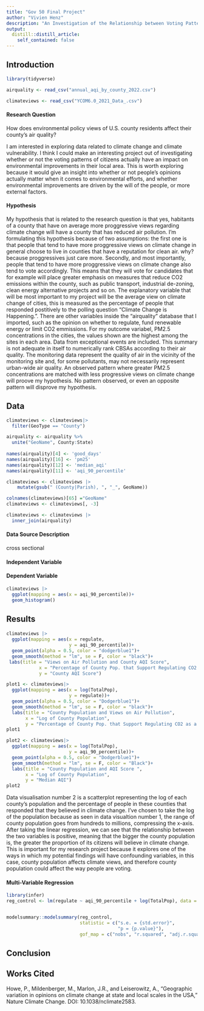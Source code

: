 ```yaml
---
title: "Gov 50 Final Project"
author: "Vivien Henz"
description: "An Investigation of the Relationship between Voting Patterns in U.S. Counties and Air Quality"
output:
  distill::distill_article:
    self_contained: false
---
```




## Introduction

```r
library(tidyverse)
```

```r
airquality <- read_csv("annual_aqi_by_county_2022.csv")
```

```r
climateviews <- read_csv("YCOM6.0_2021_Data_.csv")
```

#### Research Question

How does environmental policy views of U.S. county residents affect their county's air quality?

I am interested in exploring data related to climate change and climate vulnerability. I think I could make an interesting project out of investigating whether or not the voting patterns of citizens actually have an impact on environmental improvements in their local area. This is worth exploring because it would give an insight into whether or not people's opinions actually matter when it comes to environmental efforts, and whether environmental improvements are driven by the will of the people, or more external factors.

#### Hypothesis

My hypothesis that is related to the research question is that yes, habitants of a county that have on average more proggressive views regarding climate change will have a county that has reduced air pollution. I'm formulating this hypothesis because of two assumptions: the first one is that people that tend to have more proggressive views on climate change in general choose to live in counties that have a reputation for clean air. why? because proggressives just care more. Secondly, and most importantly, people that tend to have more proggressive views on climate change also tend to vote accordingly. This means that they will vote for candidates that for example will place greater emphasis on measures that reduce CO2 emissions within the county, such as public transport, industrial de-zoning, clean energy alternative projects and so on. The explanatory variable that will be most important to my project will be the average view on climate change of cities, this is measured as the percentage of people that responded postitively to the polling question "Climate Change is Happening.". There are other variables inside the "airquality" database that I imported, such as the opinion on whether to regulate, fund renewable energy or limit CO2 emmissions. For my outcome variabel, PM2.5 concentrations in the cities, the values shown are the highest among the sites in each area. Data from exceptional events are included.  This summary is not adequate in itself to numerically rank CBSAs according to their air quality.  The monitoring data represent the quality of air in the vicinity of the monitoring site and, for some pollutants, may not necessarily represent urban-wide air quality. An observed pattern where greater PM2.5 concentrations are matched with less progressive views on climate change will proove my hypothesis. No pattern observed, or even an opposite pattern will disprove my hypothesis.







## Data 

```r

climateviews <- climateviews|>
  filter(GeoType == "County")

airquality <- airquality %>%
  unite("GeoName", County:State)
 
names(airquality)[4] <- 'good_days'
names(airquality)[16] <- 'pm25'
names(airquality)[12] <- 'median_aqi'
names(airquality)[11] <- 'aqi_90_percentile'

climateviews <- climateviews |> 
    mutate(gsub(" (County|Parish), ", "_", GeoName)) 

colnames(climateviews)[65] ="GeoName"
climateviews <- climateviews[, -3]

climateviews <- climateviews |>
  inner_join(airquality)
```

#### Data Source Description
cross sectional

#### Independent Variable

#### Dependent Variable


```r
climateviews |>
  ggplot(mapping = aes(x = aqi_90_percentile))+
  geom_histogram()
```





















## Results

#### 

```r
climateviews |>
  ggplot(mapping = aes(x = regulate,
                       y = aqi_90_percentile))+
  geom_point(alpha = 0.5, color = "dodgerblue1")+
  geom_smooth(method = "lm", se = F, color = "black")+
 labs(title = "Views on Air Pollution and County AQI Score",
            x = "Percentage of County Pop. that Support Regulating CO2 as a Pollutant",
            y = "County AQI Score")
```

```r
plot1 <- climateviews|>
  ggplot(mapping = aes(x = log(TotalPop),
                       y = regulate))+
  geom_point(alpha = 0.5, color = "Dodgerblue1")+
  geom_smooth(method = "lm", se = F, color = "black")+
  labs(title = "County Population and Views on Air Pollution",
       x = "Log of County Population",
       y = "Percentage of County Pop. that Support Regulating CO2 as a Pollutant")
plot1

plot2 <- climateviews|>
  ggplot(mapping = aes(x = log(TotalPop),
                       y = aqi_90_percentile))+
  geom_point(alpha = 0.5, color = "Dodgerblue1")+
  geom_smooth(method = "lm", se = F, color = "Black")+
  labs(title = "County Population and AQI Score ",
       x = "Log of County Population",
       y = "Median AQI")
plot2

```
Data visualisation number 2 is a scatterplot representing the log of each county's population and the percentage of people in these counties that responded that they believed in climate change. I've chosen to take the log of the population because as seen in data visualtion number 1, the range of county population goes from hundreds to millions, compressing the x-axis. After taking the linear regression, we can see that the relationship between the two variables is positive, meaning that the bigger the county population is, the greater the proportion of its citizens will believe in climate change. This is important for my research project because it explores one of the ways in which my potential findings will have confounding variables, in this case, county population affects climate views, and therefore county population could affect the way people are voting.


#### Multi-Variable Regression
```r
library(infer)
reg_control <- lm(regulate ~ aqi_90_percentile + log(TotalPop), data = climateviews)


modelsummary::modelsummary(reg_control,
                           statistic = c("s.e. = {std.error}",
                                         "p = {p.value}"),
                           gof_map = c("nobs", "r.squared", "adj.r.squared"))
```


## Conclusion





## Works Cited

Howe, P., Mildenberger, M., Marlon, J.R., and Leiserowitz, A., “Geographic variation in opinions on climate change at state and local scales in the USA,” Nature Climate Change. DOI: 10.1038/nclimate2583.
